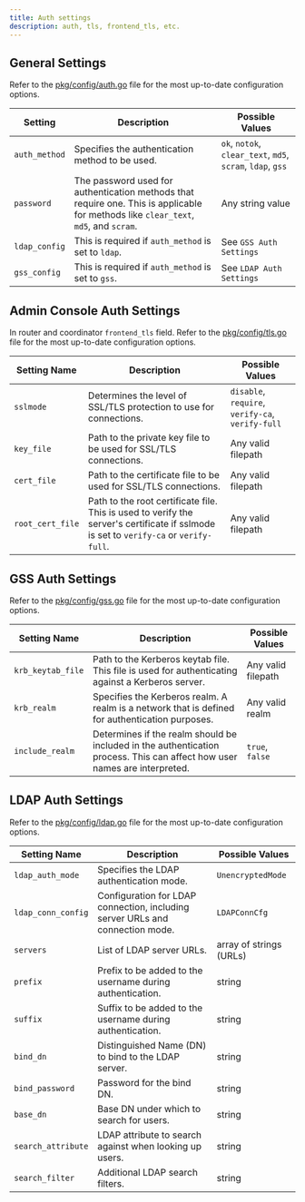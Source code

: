 ```yaml
---
title: Auth settings
description: auth, tls, frontend_tls, etc.
---
```


## General Settings

Refer to the [pkg/config/auth.go](https://github.com/pg-sharding/spqr/blob/master/pkg/config/auth.go) file for the most up-to-date configuration options.

| Setting          | Description                                           | Possible Values       |
|------------------|-------------------------------------------------------|-----------------------|
| `auth_method`    | Specifies the authentication method to be used.       | `ok`, `notok`, `clear_text`, `md5`, `scram`, `ldap`, `gss` |
| `password`       | The password used for authentication methods that require one. This is applicable for methods like `clear_text`, `md5`, and `scram`. | Any string value |
| `ldap_config`    | This is required if `auth_method` is set to `ldap`. | See `GSS Auth Settings` |
| `gss_config`     | This is required if `auth_method` is set to `gss`. | See `LDAP Auth Settings` |

## Admin Console Auth Settings

In router and coordinator `frontend_tls` field. Refer to the [pkg/config/tls.go](https://github.com/pg-sharding/spqr/blob/master/pkg/config/tls.go) file for the most up-to-date configuration options.

| Setting Name     | Description                                                                                   | Possible Values       |
|------------------|-----------------------------------------------------------------------------------------------|-----------------------|
| `sslmode`        | Determines the level of SSL/TLS protection to use for connections.                            | `disable`, `require`, `verify-ca`, `verify-full` |
| `key_file`       | Path to the private key file to be used for SSL/TLS connections.                              | Any valid filepath    |
| `cert_file`      | Path to the certificate file to be used for SSL/TLS connections.                              | Any valid filepath    |
| `root_cert_file` | Path to the root certificate file. This is used to verify the server's certificate if sslmode is set to `verify-ca` or `verify-full`. | Any valid filepath |

## GSS Auth Settings

Refer to the [pkg/config/gss.go](https://github.com/pg-sharding/spqr/blob/master/pkg/config/gss.go) file for the most up-to-date configuration options.

| Setting Name     | Description                                           | Possible Values |
|------------------|-------------------------------------------------------|-----------------|
| `krb_keytab_file`| Path to the Kerberos keytab file. This file is used for authenticating against a Kerberos server. | Any valid filepath |
| `krb_realm`      | Specifies the Kerberos realm. A realm is a network that is defined for authentication purposes. | Any valid realm |
| `include_realm`  | Determines if the realm should be included in the authentication process. This can affect how user names are interpreted. | `true`, `false` |


## LDAP Auth Settings

Refer to the [pkg/config/ldap.go](https://github.com/pg-sharding/spqr/blob/master/pkg/config/ldap.go) file for the most up-to-date configuration options.

| Setting Name       | Description                                                                 | Possible Values |
|--------------------|-----------------------------------------------------------------------------|-----------------|
| `ldap_auth_mode`   | Specifies the LDAP authentication mode.                                     | `UnencryptedMode` |
| `ldap_conn_config` | Configuration for LDAP connection, including server URLs and connection mode. | `LDAPConnCfg` |
| `servers`          | List of LDAP server URLs.                                                   | array of strings (URLs) |
| `prefix`           | Prefix to be added to the username during authentication.                   | string |
| `suffix`           | Suffix to be added to the username during authentication.                   | string |
| `bind_dn`          | Distinguished Name (DN) to bind to the LDAP server.                         | string |
| `bind_password`    | Password for the bind DN.                                                   | string |
| `base_dn`          | Base DN under which to search for users.                                    | string |
| `search_attribute` | LDAP attribute to search against when looking up users.                     | string |
| `search_filter`    | Additional LDAP search filters.                                             | string |
